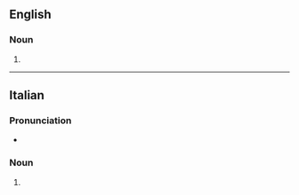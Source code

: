 ==English==

===Noun===
{{head|en|noun form}}

# {{plural of|en|palazzo}}

----

==Italian==

===Pronunciation===
* {{rhymes|it|attsi}}

===Noun===
{{head|it|noun form|g=m}}

# {{plural of|it|palazzo}}